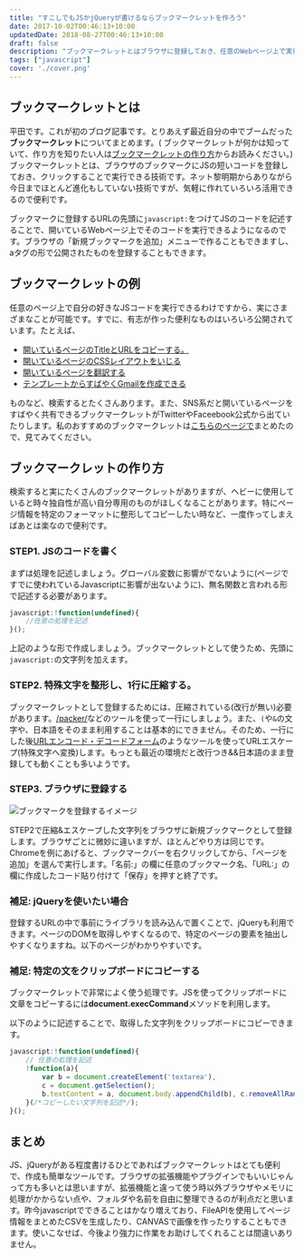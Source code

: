 ```yaml
---
title: "すこしでもJSかjQueryが書けるならブックマークレットを作ろう"
date: 2017-10-02T00:46:13+10:00
updatedDate: 2018-08-27T00:46:13+10:00
draft: false
description: "ブックマークレットとはブラウザに登録しておき、任意のWebページ上で実行できるプログラムです。JSがすこしわかれば作成はとても簡単で、特別な環境作成も必要ありません。"
tags: ["javascript"]
cover: './cover.png'
---
```


## ブックマークレットとは
平田です。これが初のブログ記事です。とりあえず最近自分の中でブームだった**ブックマークレット**についてまとめます。( ブックマークレットが何かは知っていて、作り方を知りたい人は[ブックマークレットの作り方](#ブックマークレットの作り方)からお読みください。) ブックマークレットとは、ブラウザのブックマークにJSの短いコードを登録しておき、クリックすることで実行できる技術です。ネット黎明期からありながら今日までほとんど進化もしていない技術ですが、気軽に作れていろいろ活用できるので便利です。

ブックマークに登録するURLの先頭に`javascript:`をつけてJSのコードを記述することで、開いているWebページ上でそのコードを実行できるようになるのです。ブラウザの「新規ブックマークを追加」メニューで作ることもできますし、aタグの形で公開されたものを登録することもできます。


## ブックマークレットの例
任意のページ上で自分の好きなJSコードを実行できるわけですから、実にさまざまなことが可能です。すでに、有志が作った便利なものはいろいろ公開されています。たとえば、

- [開いているページのTitleとURLをコピーする。](https://psephopaiktes.github.io/pages/bookmarklets/#bookmarklet-0)
- [開いているページのCSSレイアウトをいじる](https://biz.moneyforward.com/blog/business-hack/iphone-chrome-bookmarklet/#26Web)
- [開いているページを翻訳する](https://psephopaiktes.github.io/pages/bookmarklets/#bookmarklet-4)
- [テンプレートからすばやくGmailを作成できる](https://bookmarklet.web.fc2.com/bookmarklet_070.html)

ものなど、検索するとたくさんあります。また、SNS系だと開いているページをすばやく共有できるブックマークレットがTwitterやFaceebook公式から出ていたりします。私のおすすめのブックマークレットは[こちらのページで](https://psephopaiktes.github.io/pages/bookmarklets/)まとめたので、見てみてください。


## ブックマークレットの作り方
検索すると実にたくさんのブックマークレットがありますが、ヘビーに使用していると時々独自性が高い自分専用のものがほしくなることがあります。特にページ情報を特定のフォーマットに整形してコピーしたい時など、一度作ってしまえばあとは楽なので便利です。
### STEP1. JSのコードを書く
まずは処理を記述しましょう。グローバル変数に影響がでないように(ページですでに使われているJavascriptに影響が出ないように)、無名関数と言われる形で記述する必要があります。
```js
javascript:!function(undefined){
    //任意の処理を記述
}();
```
上記のような形で作成しましょう。ブックマークレットとして使うため、先頭に`javascript:`の文字列を加えます。

### STEP2. 特殊文字を整形し、1行に圧縮する。
ブックマークレットとして登録するためには、圧縮されている(改行が無い)必要があります。[/packer/](https://dean.edwards.name/packer/)などのツールを使って一行にしましょう。また、`(`や`&`の文字や、日本語をそのまま利用することは基本的にできません。そのため、一行にした後[URLエンコード・デコードフォーム](https://www.tagindex.com/tool/url.html)のようなツールを使ってURLエスケープ(特殊文字へ変換)します。もっとも最近の環境だと改行つき&amp;&amp;日本語のまま登録しても動くことも多いようです。
### STEP3. ブラウザに登録する
![ブックマークを登録するイメージ](./1.png)

STEP2で圧縮&amp;エスケープした文字列をブラウザに新規ブックマークとして登録します。ブラウザごとに微妙に違いますが、ほとんどやり方は同じです。Chromeを例にあげると、ブックマークバーを右クリックしてから、「ページを追加」を選んで実行します。「名前:」の欄に任意のブックマーク名、「URL:」の欄に作成したコード貼り付けて「保存」を押すと終了です。

### 補足: jQueryを使いたい場合
登録するURLの中で事前にライブラリを読み込んで置くことで、jQueryも利用できます。ページのDOMを取得しやすくなるので、特定のページの要素を抽出しやすくなりますね。以下のページがわかりやすいです。

<EmbedCard
    url="https://blog.mudatobunka.org/entry/2016/02/29/030633"
    title="いまさらまとめるブックマークレットの作り方"
    site="blog.mudatobunka.org" />


### 補足: 特定の文をクリップボードにコピーする
ブックマークレットで非常によく使う処理です。JSを使ってクリップボードに文章をコピーするには**document.execCommand**メソッドを利用します。

<EmbedCard
    url="https://developer.mozilla.org/ja/docs/Web/API/Document/execCommand"
    title="document.execCommand - Web API インターフェイス | MDN"
    site="developer.mozilla.org" />

以下のように記述することで、取得した文字列をクリップボードにコピーできます。
```js
javascript:!function(undefined){
    // 任意の処理を記述
    !function(a){
        var b = document.createElement('textarea'),
        c = document.getSelection();
        b.textContent = a, document.body.appendChild(b), c.removeAllRanges(), b.select(), document.execCommand('copy'), c.removeAllRanges(), document.body.removeChild(b);
    }(/*コピーしたい文字列を記述*/);
}();
```



## まとめ
JS、jQueryがある程度書けるひとであればブックマークレットはとても便利で、作成も簡単なツールです。ブラウザの拡張機能やプラグインでもいいじゃんって方も多いとは思いますが、拡張機能と違って使う時以外ブラウザやメモリに処理がかからない点や、フォルダや名前を自由に整理できるのが利点だと思います。昨今javascriptでできることはかなり増えており、FileAPIを使用してページ情報をまとめたCSVを生成したり、CANVASで画像を作ったりすることもできます。使いこなせば、今後より強力に作業をお助けしてくれることは間違いありません。
